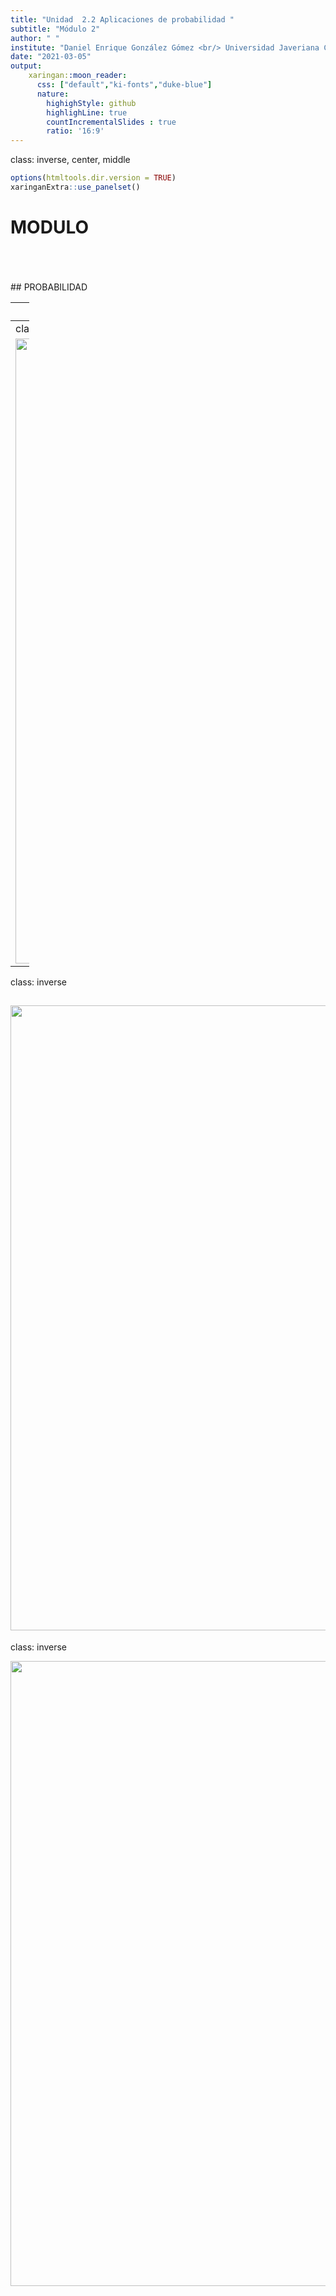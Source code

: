 ```yaml
---
title: "Unidad  2.2 Aplicaciones de probabilidad "
subtitle: "Módulo 2"
author: " "
institute: "Daniel Enrique González Gómez <br/> Universidad Javeriana Cali"
date: "2021-03-05"
output:
    xaringan::moon_reader:
      css: ["default","ki-fonts","duke-blue"]
      nature:
        highighStyle: github
        highlighLine: true
        countIncrementalSlides : true
        ratio: '16:9'
---
```

class: inverse, center, middle
```r
options(htmltools.dir.version = TRUE)
xaringanExtra::use_panelset()
```
# MODULO
<br/><br/><br/>
## PROBABILIDAD

---
class: inverse

<img src="imagenes/d4.png" width="1000">
---
class: inverse

<img src="imagenes/d3.png" width="1000">

---
class: inverse

<img src="imagenes/d2.png" width="1000">
---
class: inverse

<img src="imagenes/d1.png" width="1000">





